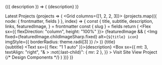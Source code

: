 ---
---


<SiteMetaData>
  {({ description }) => (
    <Box sx={{ bg: "muted", p: 3, borderRadius: 4 }}>{description}</Box>
  )}
</SiteMetaData>

<Divider />

<Heading variant="styles.h2">Latest Projects</Heading>
<SourceList>
  {projects => (
    <Grid columns={[1, 2, 2, 3]}>
      {projects.map(({ node: { frontmatter, fields } }, index) => {
        const {
          title,
          subtitle,
          description,
          links,
          featuredImage,
        } = frontmatter
        const { slug } = fields
        return (
          <Card key={title}>
            <Flex sx={{ flexDirection: "column", height: "100%" }}>
              <Flex mb="3">
                {featuredImage && (
                  <Img
                    fixed={featuredImage.childImageSharp.fixed}
                    alt={`${title} icon`}
                    imgStyle={{ borderRadius: theme.radii[3] }}
                  />
                )}
                <Box ml="3">
                  <Link href={slug} variant="heading">
                    {title}
                  </Link>
                  <br />
                  <Text>{subtitle}</Text>
                </Box>
              </Flex>
              <Text sx={{ flex: "1 1 auto" }}>{description}</Text>
              <Box
                sx={{
                  mt: 3,
                  textAlign: "right",
                  "& > :not(:last-child)": { mr: 2 },
                }}
              >
                <Link variant="button" href={links.site}>
                  <Icon icon="external" />
                  Visit Site
                </Link>
                <Link variant="button" href={slug}>
                  <Icon icon="eye" />
                  View Project
                </Link>
                {/* <Link variant="button" href={links.design}>
                Design
              </Link>
              <Link variant="button" href={links.components}>
                Components
              </Link> */}
              </Box>
            </Flex>
          </Card>
        )
      })}
    </Grid>
  )}
</SourceList>
